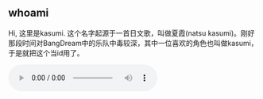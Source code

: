 
## whoami

Hi, 这里是kasumi. 这个名字起源于一首日文歌，叫做夏霞(natsu kasumi)。刚好那段时间对BangDream中的乐队中毒较深，其中一位喜欢的角色也叫做kasumi，于是就把这个当id用了。

<audio src={natsuksmMp3} controls class="mb-4 h-[36px] ronded-lg" />

<video src={kirakira} autoplay loop muted playsinline class="mb-4 w-[150px] rounded-lg"/>

我是一名普普通通的菜鸟前端开发，该个人页一方面是为了记录并分享学习笔记，另一方面也是为了宣传自己（虽然说我感觉现在自己确实没什么内容可以宣传的..）。 目前我所熟悉的技术栈如下：

<div class="mb-4 grid grid-cols-4 w-fit gap-4">
    <SpringButton client:visible ariaLabel="vue" bgColor="bg-green-400">
        <a
            href="#"
            class="text-2xl text-white w-full h-full flex justify-center items-center"
            aria-label="vue"
        >
            <span class="icon-[ri--vuejs-fill]"></span>
        </a>
    </ SpringButton>
    <SpringButton client:visible ariaLabel="react" bgColor="bg-blue-400">
        <a
            href="#"
            class="text-2xl text-white w-full h-full flex justify-center items-center"
            aria-label="vue"
        >
            <span class="icon-[ri--reactjs-line]"></span>
        </a>
    </ SpringButton>
    <SpringButton client:visible ariaLabel="typescript" bgColor="bg-blue-700">
        <a
            href="#"
            class="text-2xl text-white w-full h-full flex justify-center items-center"
            aria-label="vue"
        >
            <span class="icon-[tabler--brand-typescript]"></span>
        </a>
    </ SpringButton>
     <SpringButton client:visible ariaLabel="typescript" bgColor="bg-yellow-400">
        <a
            href="#"
            class="text-2xl text-white w-full h-full flex justify-center items-center"
            aria-label="vue"
        >
            <span class="icon-[ri--javascript-line]"></span>
        </a>
    </ SpringButton>
    <SpringButton client:visible ariaLabel="typescript" bgColor="bg-red-500">
        <a
            href="#"
            class="text-2xl text-white w-full h-full flex justify-center items-center"
            aria-label="vue"
        >
            <span class="icon-[file-icons--nestjs]"></span>
        </a>
    </ SpringButton>
     <SpringButton client:visible ariaLabel="typescript" bgColor="bg-black">
        <a
            href="#"
            class="text-2xl text-white w-full h-full flex justify-center items-center"
            aria-label="vue"
        >
            <span class="icon-[ri--nextjs-line]"></span>
        </a>
    </ SpringButton>
     <SpringButton client:visible ariaLabel="typescript" bgColor="bg-cyan-400">
        <a
            href="#"
            class="text-2xl text-white w-full h-full flex justify-center items-center"
            aria-label="vue"
        >
            <span class="icon-[ri--tailwind-css-fill]"></span>
        </a>
    </ SpringButton>
</div>

除此之外，我也在积极拓宽自己的技术栈，而且也在学习一些后端技术，向全栈进发。

## contact me

> 可以通过邮箱联系
> Email: xz985598341a@qq.com

## others

业余时间，我还在练习吉他，目前还是新手阶段...虽然弹得不咋地，进步的速度也非常缓慢，但是练琴的日子让我觉得现在生活远比以前成天打游戏的生活有意义多了。
也许终有一天，我会成为Guitar Hero.